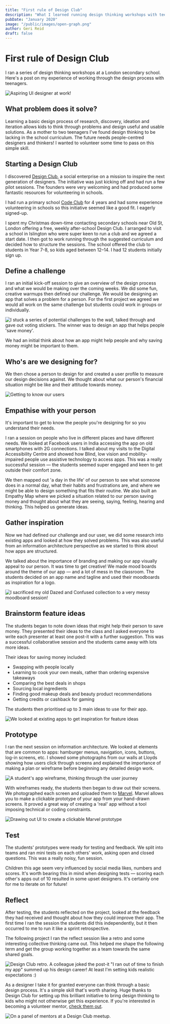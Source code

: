 ```yaml
---
title: "First rule of Design Club"
description: "What I learned running design thinking workshops with teenagers in a London secondary school."
pubDate: "January 2020"
image: "/public/images/open-graph.png"
author: Geri Reid
draft: false
---
```


# First rule of Design Club

I ran a series of design thinking workshops at a London secondary school. Here's a post on my experience of working through the design process with teenagers.

![Aspiring UI designer at work!](/images/student-designer.jpg)

## What problem does it solve?

Learning a basic design process of research, discovery, ideation and iteration allows kids to think through problems and design useful and usable solutions. As a mother to two teenagers I've found design thinking to be lacking in the school curriculum. The future needs people-centred designers and thinkers! I wanted to volunteer some time to pass on this simple skill.

<div class="space-m"></div>

## Starting a Design Club

I discovered [Design Club](https://designclub.org.uk/), a social enterprise on a mission to inspire the next generation of designers. The initiative was just kicking off and had run a few pilot sessions. The founders were very welcoming and had produced some fantastic resources for volunteering in schools.

I had run a primary school [Code Club](https://codeclub.org/en/) for 4 years and had some experience volunteering in schools so this initiative seemed like a good fit. I eagerly signed-up.

I spent my Christmas down-time contacting secondary schools near Old St, London offering a free, weekly after-school Design Club. I arranged to visit a school in Islington who were super keen to run a club and we agreed a start date. I then got to work running through the suggested curriculum and decided how to structure the sessions. The school offered the club to students in Year 7-8, so kids aged between 12–14. I had 12 students initially sign up.

<div class="space-m"></div>

## Define a challenge

I ran an initial kick-off session to give an overview of the design process and what we would be making over the coming weeks. We did some fun, creative warmups then defined our challenge. We would be designing an app that solves a problem for a person. For the first project we agreed we would all work on the same challenge but students could work in groups or individually.

![I stuck a series of potential challenges to the wall, talked through and gave out voting stickers. The winner was to design an app that helps people 'save money'.](/images/voting.png)

We had an initial think about how an app might help people and why saving money might be important to them.

<div class="space-m"></div>

## Who's are we designing for?

We then chose a person to design for and created a user profile to measure our design decisions against. We thought about what our person's financial situation might be like and their attitude towards money.

![Getting to know our users](/images/user-profile.jpg)

## Empathise with your person

It's important to get to know the people you're designing for so you understand their needs.

I ran a session on people who live in different places and have different needs. We looked at Facebook users in India accessing the app on old smartphones with 2G connections. I talked about my visits to the Digital Accessibility Centre and showed how Blind, low vision and mobility-impaired people use assistive technology to access apps. This was a really successful session — the students seemed super engaged and keen to get outside their comfort zone.

We then mapped out 'a day in the life' of our person to see what someone does in a normal day, what their habits and frustrations are, and where we might be able to design something that fits their routine. We also built an Empathy Map where we picked a situation related to our person saving money and thought about what they are seeing, saying, feeling, hearing and thinking. This helped us generate ideas.

<div class="space-m"></div>

## Gather inspiration

Now we had defined our challenge and our user, we did some research into existing apps and looked at how they solved problems. This was also useful from an information architecture perspective as we started to think about how apps are structured.

We talked about the importance of branding and making our app visually appeal to our person. It was time to get creative! We made mood boards around the theme of our app — and a lot of mess in the classroom. The students decided on an app name and tagline and used their moodboards as inspiration for a logo.

![I sacrificed my old Dazed and Confused collection to a very messy moodboard session!](/images/moodboard.jpg)

## Brainstorm feature ideas

The students began to note down ideas that might help their person to save money. They presented their ideas to the class and I asked everyone to write each presenter at least one post-it with a further suggestion. This was a successful collaborative session and the students came away with lots more ideas.

Their ideas for saving money included:

- Swapping with people locally  
- Learning to cook your own meals, rather than ordering expensive takeaways  
- Comparing the best deals in shops  
- Sourcing local ingredients  
- Finding good makeup deals and beauty product recommendations  
- Getting credits or cashback for gaming  

The students then prioritised up to 3 main ideas to use for their app.

<div class="space-m"></div>

![We looked at existing apps to get inspiration for feature ideas](/images/inspiration-from-apps.jpg)

## Prototype

I ran the next session on information architecture. We looked at elements that are common to apps: hamburger menus, navigation, icons, buttons, log-in screens, etc. I showed some photographs from our walls at Lloyds showing how users click through screens and explained the importance of making a plan or wireframe before beginning any detailed design work.

![A student's app wireframe, thinking through the user journey](/images/wireframe.jpg)

With wireframes ready, the students then began to draw out their screens. We photographed each screen and uploaded them to [Marvel](https://marvelapp.com/). Marvel allows you to make a clickable prototype of your app from your hand-drawn screens. It proved a great way of creating a 'real' app without a tool imposing technical or coding constraints.

![Drawing out UI to create a clickable Marvel prototype](/images/hand-drawn-ui.jpg)

## Test

The students' prototypes were ready for testing and feedback. We split into teams and ran mini tests on each others' work, asking open and closed questions. This was a really noisy, fun session.

Children this age seem very influenced by social media likes, numbers and scores. It's worth bearing this in mind when designing tests — scoring each other's apps out of 10 resulted in some upset designers. It's certainly one for me to iterate on for future!

<div class="space-m"></div>

## Reflect

After testing, the students reflected on the project, looked at the feedback they had received and thought about how they could improve their app. The first time I ran the session the students did this independently, but it then occurred to me to run it like a sprint retrospective.

The following project I ran the reflect session like a retro and some interesting collective thinking came out. This helped me shape the following term and get the group working together as a team towards the same shared goals.

![Design Club retro. A colleague joked the post-it "I ran out of time to finish my app" summed up his design career! At least I'm setting kids realistic expectations :)](/images/retro.jpg)

As a designer I take it for granted everyone can think through a basic design process. It's a simple skill that's worth sharing. Huge thanks to Design Club for setting up this brilliant initiative to bring design thinking to kids who might not otherwise get this experience. If you're interested in becoming a volunteer mentor, [check them out](https://designclub.org.uk/).

![On a panel of mentors at a Design Club meetup.](/images/design-club-meetup.jpg)
